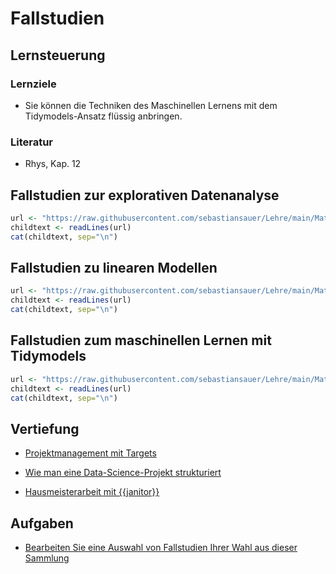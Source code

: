# Fallstudien {#sec-fallstudien}


## Lernsteuerung

### Lernziele

- Sie können die Techniken des Maschinellen Lernens mit dem Tidymodels-Ansatz flüssig anbringen.

### Literatur

- Rhys, Kap. 12


## Fallstudien zur explorativen Datenanalyse


```r
url <- "https://raw.githubusercontent.com/sebastiansauer/Lehre/main/Material/yacsdas-EDA.md"
childtext <- readLines(url)
cat(childtext, sep="\n")
```








## Fallstudien zu linearen Modellen




```r
url <- "https://raw.githubusercontent.com/sebastiansauer/Lehre/main/Material/yacsdas-lm.md"
childtext <- readLines(url)
cat(childtext, sep="\n")
```



## Fallstudien zum maschinellen Lernen mit Tidymodels



```r
url <- "https://raw.githubusercontent.com/sebastiansauer/Lehre/main/Material/yacsdas-tidymodels.md"
childtext <- readLines(url)
cat(childtext, sep="\n")
```




##  Vertiefung

- [Projektmanagement mit Targets](https://books.ropensci.org/targets/)

- [Wie man eine Data-Science-Projekt strukturiert](https://medium.com/swlh/how-to-structure-a-python-based-data-science-project-a-short-tutorial-for-beginners-7e00bff14f56)
- [Hausmeisterarbeit mit {{janitor}}](https://albert-rapp.de/post/2022-01-12-janitor-showcase/)

##  Aufgaben

- [Bearbeiten Sie eine Auswahl von Fallstudien Ihrer Wahl aus dieser Sammlung](https://sebastiansauer.github.io/Lehre/Material/yacsdas.html)




